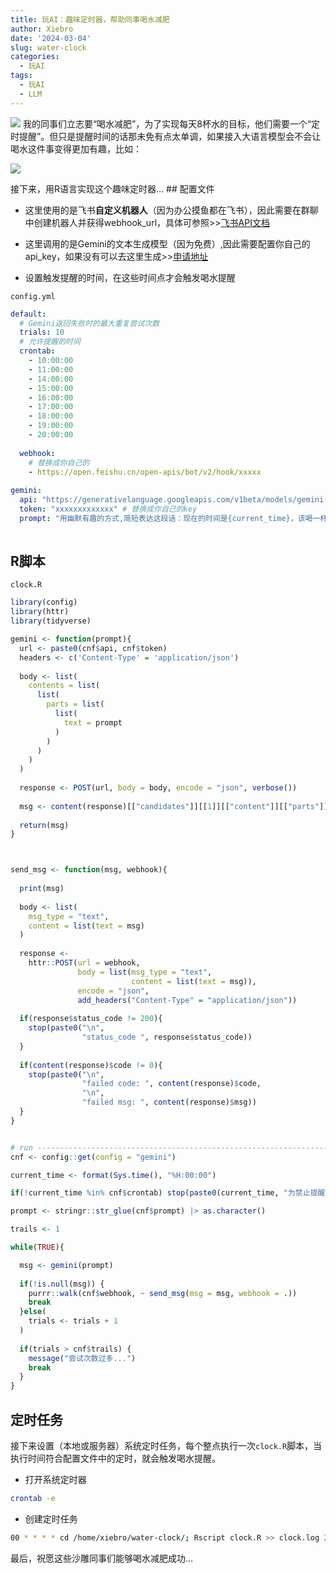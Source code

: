 ```yaml
---
title: 玩AI：趣味定时器，帮助同事喝水减肥
author: Xiebro
date: '2024-03-04'
slug: water-clock
categories:
  - 玩AI
tags:
  - 玩AI
  - LLM
---
```


![](images/chat.png)
我的同事们立志要“喝水减肥”，为了实现每天8杯水的目标，他们需要一个“定时提醒”。但只是提醒时间的话那未免有点太单调，如果接入大语言模型会不会让喝水这件事变得更加有趣，比如：

![](images/screenshot-20240309-135913.png)

接下来，用R语言实现这个趣味定时器...
## 配置文件

- 这里使用的是飞书**自定义机器人**（因为办公摸鱼都在飞书），因此需要在群聊中创建机器人并获得webhook_url，具体可参照>>[飞书API文档](https://open.feishu.cn/document/client-docs/bot-v3/add-custom-bot)

- 这里调用的是Gemini的文本生成模型（因为免费）,因此需要配置你自己的api_key，如果没有可以去这里生成>>[申请地址](https://aistudio.google.com/app/apikey)

- 设置触发提醒的时间，在这些时间点才会触发喝水提醒

  
`config.yml`
```yaml
default:
  # Gemini返回失败时的最大重复尝试次数
  trials: 10
  # 允许提醒的时间
  crontab:
    - 10:00:00
    - 11:00:00
    - 14:00:00
    - 15:00:00
    - 16:00:00
    - 17:00:00
    - 18:00:00
    - 19:00:00
    - 20:00:00
    
  webhook: 
    # 替换成你自己的
    - https://open.feishu.cn/open-apis/bot/v2/hook/xxxxx 
    
gemini:
  api: "https://generativelanguage.googleapis.com/v1beta/models/gemini-pro:generateContent?key="
  token: "xxxxxxxxxxxxx" # 替换成你自己的key
  prompt: "用幽默有趣的方式,简短表达这段话：现在的时间是{current_time}，该喝一杯水了"
  
```

## R脚本
`clock.R`
```r
library(config)
library(httr)
library(tidyverse)

gemini <- function(prompt){
  url <- paste0(cnf$api, cnf$token)
  headers <- c('Content-Type' = 'application/json')
  
  body <- list(
    contents = list(
      list(
        parts = list(
          list(
            text = prompt
          )
        )
      )
    )
  )
  
  response <- POST(url, body = body, encode = "json", verbose())
  
  msg <- content(response)[["candidates"]][[1]][["content"]][["parts"]][[1]][["text"]]
  
  return(msg)
}



send_msg <- function(msg, webhook){
  
  print(msg)
  
  body <- list(
    msg_type = "text",
    content = list(text = msg)
  )
  
  response <-
    httr::POST(url = webhook,
               body = list(msg_type = "text",
                           content = list(text = msg)),
               encode = "json",
               add_headers("Content-Type" = "application/json"))
  
  if(response$status_code != 200){
    stop(paste0("\n",
                "status_code ", response$status_code))
  }
  
  if(content(response)$code != 0){
    stop(paste0("\n",
                "failed code: ", content(response)$code,
                "\n",
                "failed msg: ", content(response)$msg))
  }
}


# run --------------------------------------------------------------------------
cnf <- config::get(config = "gemini")

current_time <- format(Sys.time(), "%H:00:00")

if(!current_time %in% cnf$crontab) stop(paste0(current_time, "为禁止提醒时段..."))

prompt <- stringr::str_glue(cnf$prompt) |> as.character()

trails <- 1

while(TRUE){

  msg <- gemini(prompt)
  
  if(!is.null(msg)) {
    purrr::walk(cnf$webhook, ~ send_msg(msg = msg, webhook = .))
    break
  }else(
    trials <- trials + 1
  )
 
  if(trials > cnf$trails) {
    message("尝试次数过多...")
    break
  }
}
```

## 定时任务

接下来设置（本地或服务器）系统定时任务，每个整点执行一次`clock.R`脚本，当执行时间符合配置文件中的定时，就会触发喝水提醒。

- 打开系统定时器
```bash
crontab -e 
```
- 创建定时任务
```bash
00 * * * * cd /home/xiebro/water-clock/; Rscript clock.R >> clock.log 2>&1
```

最后，祝愿这些沙雕同事们能够喝水减肥成功...

